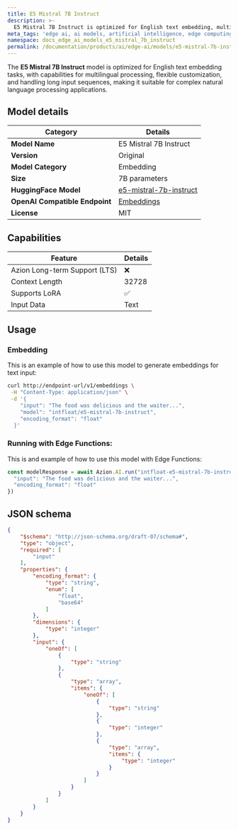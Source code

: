 ```yaml
---
title: E5 Mistral 7B Instruct
description: >-
  E5 Mistral 7B Instruct is optimized for English text embedding, multilingual processing, customization, and long input sequences.
meta_tags: 'edge ai, ai models, artificial intelligence, edge computing, mistral'
namespace: docs_edge_ai_models_e5_mistral_7b_instruct
permalink: /documentation/products/ai/edge-ai/models/e5-mistral-7b-instruct/
---
```


The **E5 Mistral 7B Instruct** model is optimized for English text embedding tasks, with capabilities for multilingual processing, flexible customization, and handling long input sequences, making it suitable for complex natural language processing applications.

## Model details

| Category | Details |
|----------|---------|
| **Model Name** | E5 Mistral 7B Instruct |
| **Version** | Original |
| **Model Category** | Embedding |
| **Size** | 7B parameters |
| **HuggingFace Model** | [e5-mistral-7b-instruct](https://huggingface.co/intfloat/e5-mistral-7b-instruct) |
| **OpenAI Compatible Endpoint**| [Embeddings](https://platform.openai.com/docs/api-reference/embeddings/create) |
| **License** | MIT |

## Capabilities

| Feature | Details |
|---------|--------|
| Azion Long-term Support (LTS) | ❌ |
| Context Length | 32728 |
| Supports LoRA | ✅ |
| Input Data | Text |

## Usage 

### Embedding

This is an example of how to use this model to generate embeddings for text input:

```bash
curl http://endpoint-url/v1/embeddings \
 -H "Content-Type: application/json" \
 -d '{
    "input": "The food was delicious and the waiter...",
    "model": "intfloat/e5-mistral-7b-instruct",
    "encoding_format": "float"
  }'
```

### Running with Edge Functions:

This is and example of how to use this model with Edge Functions:

```ts
const modelResponse = await Azion.AI.run("intfloat-e5-mistral-7b-instruct", {
  "input": "The food was delicious and the waiter...",
  "encoding_format": "float"
})
```

## JSON schema

```json
{
    "$schema": "http://json-schema.org/draft-07/schema#",
    "type": "object",
    "required": [
        "input"
    ],
    "properties": {
        "encoding_format": {
            "type": "string",
            "enum": [
                "float",
                "base64"
            ]
        },
        "dimensions": {
            "type": "integer"
        },
        "input": {
            "oneOf": [
                {
                    "type": "string"
                },
                {
                    "type": "array",
                    "items": {
                        "oneOf": [
                            {
                                "type": "string"
                            },
                            {
                                "type": "integer"
                            },
                            {
                                "type": "array",
                                "items": {
                                    "type": "integer"
                                }
                            }
                        ]
                    }
                }
            ]
        }
    }
}
```
